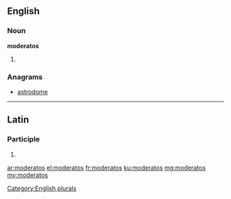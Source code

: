 ==English==

===Noun===
'''moderatos'''

# {{plural of|moderato}}

===Anagrams===
* [[astrodome#English|astrodome]]

[[Category:English plurals]]

----

==Latin==

===Participle===
{{la-part-form|moderatōs}}

# {{inflection of|moderatus||acc|m|p|lang=la}}

[[ar:moderatos]]
[[el:moderatos]]
[[fr:moderatos]]
[[ku:moderatos]]
[[mg:moderatos]]
[[my:moderatos]]